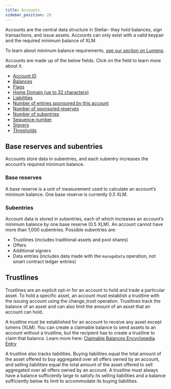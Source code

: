 ```yaml
---
title: Accounts
sidebar_position: 20
---
```


Accounts are the central data structure in Stellar- they hold balances, sign transactions, and issue assets. Accounts can only exist with a valid keypair and the required minimum balance of XLM.

To learn about minimum balance requirements, [see our section on Lumens](../lumens.mdx#minimum-balance).

Accounts are made up of the below fields. Click on the field to learn more about it.

- [Account ID](../../glossary.mdx#account-id)
- [Balances](../../glossary.mdx#balance)
- [Flags](../../glossary.mdx#flags)
- [Home Domain (up to 32 characters)](../../glossary.mdx#home-domain)
- [Liabilities](../../glossary.mdx#liability)
- [Number of entries sponsored by this account](../../encyclopedia/sponsored-reserves.mdx)
- [Number of sponsored reserves](../../encyclopedia/sponsored-reserves.mdx)
- [Number of subentries](./accounts.mdx#subentries)
- [Sequence number](../../glossary.mdx#sequence-number)
- [Signers](../../encyclopedia/signatures-multisig.mdx)
- [Thresholds](../../encyclopedia/signatures-multisig.mdx#thresholds)

## Base reserves and subentries

Accounts store data in subentries, and each subentry increases the account’s required minimum balance.

### Base reserves

A base reserve is a unit of measurement used to calculate an account’s minimum balance. One base reserve is currently 0.5 XLM.

### Subentries

Account data is stored in subentries, each of which increases an account’s minimum balance by one base reserve (0.5 XLM). An account cannot have more than 1,000 subentries. Possible subentries are:

- Trustlines (includes traditional assets and pool shares)
- Offers
- Additional signers
- Data entries (includes data made with the `manageData` operation, not smart contract ledger entries)

## Trustlines

Trustlines are an explicit opt-in for an account to hold and trade a particular asset. To hold a specific asset, an account must establish a trustline with the issuing account using the change_trust operation. Trustlines track the balance of an asset and can also limit the amount of an asset that an account can hold.

A trustline must be established for an account to receive any asset except lumens (XLM). You can create a claimable balance to send assets to an account without a trustline, but the recipient has to create a trustline to claim that balance. Learn more here: [Claimable Balances Encyclopedia Entry](../../encyclopedia/claimable-balances.mdx)

A trustline also tracks liabilities. Buying liabilities equal the total amount of the asset offered to buy aggregated over all offers owned by an account, and selling liabilities equal the total amount of the asset offered to sell aggregated over all offers owned by an account. A trustline must always have a balance sufficiently large to satisfy its selling liabilities and a balance sufficiently below its limit to accommodate its buying liabilities.
